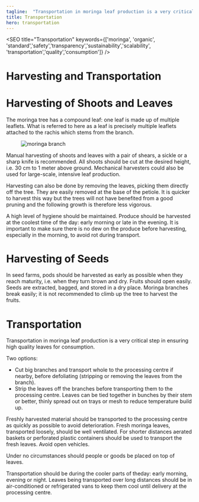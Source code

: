 ```yaml
---
tagline:  "Transportation in moringa leaf production is a very critical step in ensuring high quality leaves for consumption."
title: Transportation
hero: transportation
---
```


<SEO title="Transportation" keywords={['moringa', 'organic', 'standard','safety','transparency','sustainability','scalability', 'transportation','quality','consumption']} />

# Harvesting and Transportation

<h1 class="parafont">Harvesting of Shoots and Leaves</h1>

The moringa tree has a compound leaf: one leaf is made up of multiple leaflets. What is referred to here as a leaf is precisely multiple leaflets attached to the rachis which stems from the branch.

<figure>
<picture>
    <source media="(min-width: 767px)" srcset={images.desktop.branch} alt="moringa branch"/>
    <img src={images.mobile.branch} alt="moringa branch" />
</picture>
</figure>

Manual harvesting of shoots and leaves with a pair of shears, a sickle or a sharp knife is recommended. All shoots should be cut at the desired height, i.e. 30 cm to 1 meter above ground. Mechanical harvesters could also be used for large-scale, intensive leaf production.

Harvesting can also be done by removing the leaves, picking them directly off the tree. They are easily removed at the base of the petiole. It is quicker to harvest this way but the trees will not have benefited from a good pruning and the following growth is therefore less vigorous.

A high level of hygiene should be maintained. Produce should be harvested at the coolest time of the day: early morning or late in the evening. It is important to make sure there is no dew on the produce before harvesting, especially in the morning, to avoid rot during transport.

<h1 class="parafont aline">Harvesting of Seeds</h1>

In seed farms, pods should be harvested as early as possible when they reach maturity, i.e. when they turn brown and dry. Fruits should open easily. Seeds are extracted, bagged, and stored in a dry place. Moringa branches break easily; it is not recommended to climb up the tree to harvest the fruits.

<h1 class="parafont aline">Transportation</h1>

<p><span class="parabold">Transportation in moringa leaf production is a very critical step in ensuring high quality leaves for consumption.</span></p>

<p><span class="parabold">Two options:</span>
<ul>
<li>Cut big branches and transport whole to the processing centre if nearby, before defoliating 
(stripping or removing the leaves from the branch).</li>

<li> Strip the leaves off the branches before transporting them to the processing centre. 
Leaves can be tied together in bunches by their stem or better, thinly spread out on trays or 
mesh to reduce temperature build up.</li>
</ul></p>

<p>Freshly harvested material should be transported to the processing centre as quickly as 
possible to avoid deterioration. Fresh moringa leaves, transported loosely, should be well 
ventilated. For shorter distances aerated baskets or perforated plastic containers should be 
used to transport the fresh leaves. Avoid open vehicles. </p>

<p><span class="parabold">Under no circumstances should people or goods be placed on top of leaves. </span></p>
<p>Transportation should be during the cooler parts of theday: early morning, evening or night.
Leaves being transported over long distances should be in air-conditioned or refrigerated
vans to keep them cool until delivery at the processing centre.</p>